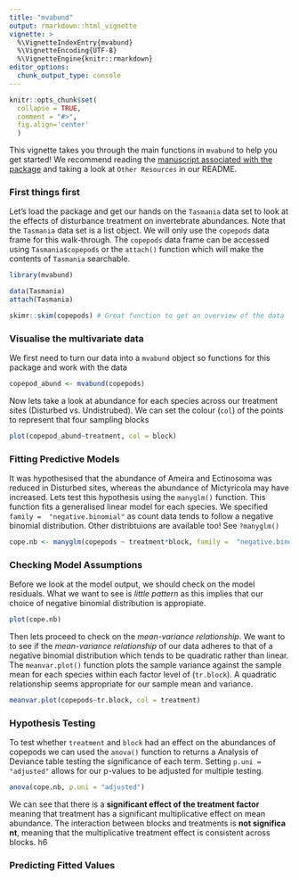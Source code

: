 ```yaml
---
title: "mvabund"
output: rmarkdown::html_vignette
vignette: >
  %\VignetteIndexEntry{mvabund}
  %\VignetteEncoding{UTF-8}
  %\VignetteEngine{knitr::rmarkdown}
editor_options: 
  chunk_output_type: console
---
```


```r
knitr::opts_chunk$set(
  collapse = TRUE,
  comment = "#>",
  fig.align='center'
  )
```

This vignette takes you through the main functions in `mvabund` to help you get started! We recommend reading the [manuscript associated with the package](https://besjournals.onlinelibrary.wiley.com/doi/10.1111/j.2041-210X.2012.00190.x) and taking a look at `Other Resources` in our README.

### First things first

Let's load the package and get our hands on the `Tasmania` data set to look at the effects of disturbance treatment on invertebrate abundances. Note that the `Tasmania` data set is a list object. We will only use the `copepods` data frame for this walk-through. The `copepods` data frame can be accessed using `Tasmania$copepods` or the `attach()` function which will make the contents of `Tasmania` searchable. 

```r
library(mvabund)

data(Tasmania) 
attach(Tasmania)

skimr::skim(copepods) # Great function to get an overview of the data
```

### Visualise the multivariate data 

We first need to turn our data into a `mvabund` object so functions for this package and work with the data

```r
copepod_abund <- mvabund(copepods)
```

Now lets take a look at abundance for each species across our treatment sites (Disturbed vs. Undistrubed). We can set the colour (`col`) of the points to represent that four sampling blocks

```r
plot(copepod_abund~treatment, col = block)
```

### Fitting Predictive Models

It was hypothesised that the abundance of Ameira and Ectinosoma was reduced in Disturbed sites, whereas the abundance of Mictyricola may have increased. Lets test this hypothesis using the `manyglm()` function. This function fits a generalised linear model for each species. We specified `family =  "negative.binomial"` as count data tends to follow a negative binomial distribution. Other distribtuions are available too! See `?manyglm()`

```r
cope.nb <- manyglm(copepods ~ treatment*block, family =  "negative.binomial")
```

### Checking Model Assumptions

Before we look at the model output, we should check on the model residuals. What we want to see is *little pattern* as this implies that our choice of negative binomial distribution is appropiate. 

```r
plot(cope.nb)
```

Then lets proceed to check on the *mean-variance relationship*. We want to to see if the *mean-variance relationship* of our data adheres to that of a negative binomial distribution which tends to be quadratic rather than linear. The `meanvar.plot()` function plots the sample variance against the sample mean for each species within each factor level of (`tr.block`). A quadratic relationship seems appropriate for our sample mean and variance.

```r
meanvar.plot(copepods~tr.block, col = treatment)
```

### Hypothesis Testing

To test whether `treatment` and `block` had an effect on the abundances of copepods we can used the `anova()` function to returns a Analysis of Deviance table testing the significance of each term. Setting `p.uni = "adjusted"` allows for our p-values to be adjusted for multiple testing. 

```r
anova(cope.nb, p.uni = "adjusted")
```

We can see that there is a **significant effect of the treatment factor** meaning that treatment has a significant multiplicative effect on mean abundance. The interaction between blocks and treatments is **not significa nt**, meaning that the multiplicative treatment effect is consistent across blocks. h6


### Predicting Fitted Values

